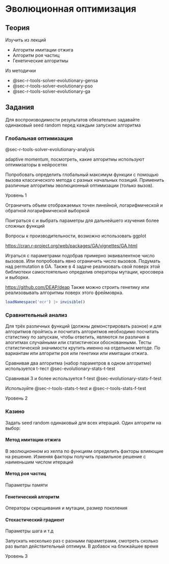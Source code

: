 # Эволюционная оптимизация {#sec-lab-alghorithm-evolutionary}

## Теория {#sec-lab-alghorithm-evolutionary-theory}

Изучить из лекций

-   Алгоритм имитации отжига
-   Алгоритм роя частиц
-   Генетические алгоритмы

Из методички

-   @sec-r-tools-solver-evolutionary-gensa
-   @sec-r-tools-solver-evolutionary-pso
-   @sec-r-tools-solver-evolutionary-ga

## Задания {#sec-lab-alghorithm-evolutionary-task}

::: callout-important
Для воспроизводимости результатов обязательно задавайте одинаковый seed random перед каждым запуском алгоритма
:::

### Глобальная оптимизация

@sec-r-tools-solver-evolutionary-analysis

adaptive momentum, посмотреть, какие алгоритмы используют оптимизаторы в нейросетях

Попробовать определить глобальный максимум функции с помощью вызова классического метода с разных начальных позиций. Применить различные алгоритмы эволюционный оптимизации (только вызов).

::: {.callout-note appearance="minimal"}
Уровень 1
:::

Ограничить объем отображаемых точен линейной, логарифмической и обратной логарифмической выборкой

Поиграться с и выбрать параметры для дальнейшего изучения более сложных функций

Вопросы к производительности, возможно использовать ggplot

<https://cran.r-project.org/web/packages/GA/vignettes/GA.html>

Играться с параметрами подобрав примерно эквивалентное число вызовов. Или попробовать явно ограничить число вызовов. Подумать над permutation в GA. Также в 4 задаче реализовать свой поверх этой библиотеки самостоятельно определив операторы мутации, кросовера и выборки.

<https://github.com/DEAP/deap> Также можно строить генетику или реализовывать алгоритмы поверх этого фреймоврка.

```r
loadNamespace('ecr') |> invisible()
```

### Сравнительный анализ

Для трёх различных функций (должны демонстрировать разное) и для алгоритмов пройтись и посчитать алгоритмов необходимо посчитать статистику по запускам, чтобы ответить, являются ли различия в алогитмах случайными или статистически обоснованными. Тесты статистической значимости крутить именно на отдельном методе. По вариантам или алгоритм роя или генетики или имитации отжига.

Сравнивая два алгоритма (набор параметров в одном алгоритме) используется t-тест @sec-evolutionary-stats-t-test

Сравнивая 3 и более используется f-test @sec-evolutionary-stats-f-test

::: callout-tip
Используйте @sec-r-tools-stats-t-test и @sec-r-tools-stats-f-test
:::

::: {.callout-note appearance="minimal"}
Уровень 2
:::

### Казино

Задать seed random одинаковый для всех итераций. Один алгоритм на выбор:

::: panel-tabset
#### Метод имитации отжига

В эволюционном из хелпа по функциям определить факторы влияющие на решение. Изменяя факторы получить правильное решение с наименьшим числом итераций

#### Метод роя частиц

Параметры памяти

#### Генетический алгоритм

Операторы скрещивания и мутации, размер поколения

#### Стохастический градиент

Параметры шага и т.д
:::

Запускать несколько раз с разными параметрами, смотреть сколько раз выпал действительный оптимум. В добавок на ближайшее время

Уровень 3
